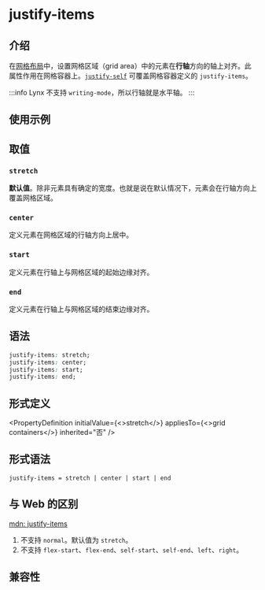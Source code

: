 # justify-items

## 介绍

在[网格布局](guide/ui/layout/grid-layout.mdx)中，设置网格区域（grid area）中的元素在**行轴**方向的轴上对齐。此属性作用在网格容器上。[`justify-self`](./justify-self) 可覆盖网格容器定义的 `justify-items`。

:::info
Lynx 不支持 `writing-mode`，所以行轴就是水平轴。
:::

## 使用示例


<Go
  example="css-api"
  defaultFile="src/justify-items/App.tsx"
  img="/assets/doc/css/justify-items.jpg"
  entry="src/justify-items"
  defaultEntryFile="dist/justify-items.lynx.bundle"
/>

## 取值

### `stretch`

**默认值**。除非元素具有确定的宽度。也就是说在默认情况下，元素会在行轴方向上覆盖网格区域。

### `center`

定义元素在网格区域的行轴方向上居中。

### `start`

定义元素在行轴上与网格区域的起始边缘对齐。

### `end`

定义元素在行轴上与网格区域的结束边缘对齐。

## 语法

```css
justify-items: stretch;
justify-items: center;
justify-items: start;
justify-items: end;
```

## 形式定义


<PropertyDefinition
  initialValue={<>stretch</>}
  appliesTo={<>grid containers</>}
  inherited="否"
/>

## 形式语法

```
justify-items = stretch | center | start | end
```

## 与 Web 的区别

[mdn: justify-items](https://developer.mozilla.org/zh-CN/docs/Web/CSS/justify-items)

1. 不支持 `normal`。默认值为 `stretch`。
2. 不支持 `flex-start`、`flex-end`、`self-start`、`self-end`、`left`、`right`。

## 兼容性


<LegacyCompatTable metadata="css/properties/justify-items" />
